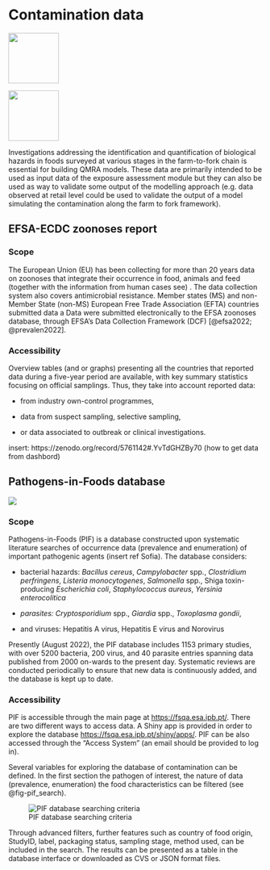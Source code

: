 # Contamination data

![](images/paste-418FBE78.png){width="100"}

![](images/pathogens.png){width="100"}

Investigations addressing the identification and quantification of biological hazards in foods surveyed at various stages in the farm-to-fork chain is essential for building QMRA models. These data are primarily intended to be used as input data of the exposure assessment module but they can also be used as way to validate some output of the modelling approach (e.g. data observed at retail level could be used to validate the output of a model simulating the contamination along the farm to fork framework).

## EFSA-ECDC zoonoses report

### Scope

The European Union (EU) has been collecting for more than 20 years data on zoonoses that integrate their occurrence in food, animals and feed (together with the information from human cases see) . The data collection system also covers antimicrobial resistance. Member states (MS) and non-Member State (non-MS) European Free Trade Association (EFTA) countries submitted data a Data were submitted electronically to the EFSA zoonoses database, through EFSA's Data Collection Framework (DCF) [@efsa2022; @prevalen2022].

### Accessibility

Overview tables (and or graphs) presenting all the countries that reported data during a five-year period are available, with key summary statistics focusing on official samplings. Thus, they take into account reported data:

-   from industry own-control programmes,

-   data from suspect sampling, selective sampling,

-   or data associated to outbreak or clinical investigations.

insert: https://zenodo.org/record/5761142#.YvTdGHZBy70 (how to get data from dashbord)

## Pathogens-in-Foods database

![](images/pif.PNG)

### Scope

Pathogens-in-Foods (PIF) is a database constructed upon systematic literature searches of occurrence data (prevalence and enumeration) of important pathogenic agents (insert ref Sofia). The database considers:

-   bacterial hazards: *Bacillus cereus*, *Campylobacter* spp., *Clostridium perfringens*, *Listeria monocytogenes*, *Salmonella* spp., Shiga toxin-producing *Escherichia coli*, *Staphylococcus aureus*, *Yersinia enterocolitica*

-   *parasites: Cryptosporidium* spp., *Giardia* spp., *Toxoplasma gondii*,

-   and viruses: Hepatitis A virus, Hepatitis E virus and Norovirus

Presently (August 2022), the PIF database includes 1153 primary studies, with over 5200 bacteria, 200 virus, and 40 parasite entries spanning data published from 2000 on-wards to the present day. Systematic reviews are conducted periodically to ensure that new data is continuously added, and the database is kept up to date.

### Accessibility

PIF is accessible through the main page at <https://fsqa.esa.ipb.pt/>. There are two different ways to access data. A Shiny app is provided in order to explore the database <https://fsqa.esa.ipb.pt/shiny/apps/>. PIF can be also accessed through the "Access System" (an email should be provided to log in).

Several variables for exploring the database of contamination can be defined. In the first section the pathogen of interest, the nature of data (prevalence, enumeration) the food characteristics can be filtered (see @fig-pif_search).

![PIF database searching criteria](images/pif_database.PNG){#fig-pif_search}

Through advanced filters, further features such as country of food origin, StudyID, label, packaging status, sampling stage, method used, can be included in the search. The results can be presented as a table in the database interface or downloaded as CVS or JSON format files.
